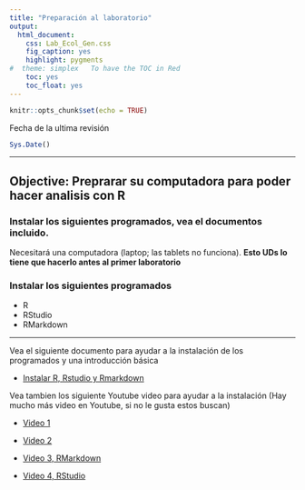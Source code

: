 ```yaml
---
title: "Preparación al laboratorio"
output:
  html_document:
    css: Lab_Ecol_Gen.css
    fig_caption: yes
    highlight: pygments
#  theme: simplex   To have the TOC in Red
    toc: yes
    toc_float: yes
---
```


```r
knitr::opts_chunk$set(echo = TRUE)
```


Fecha de la ultima revisión
```r

Sys.Date()
```

***

## Objective: Preprarar su computadora para poder hacer analisis con R

### Instalar los siguientes programados, vea el documentos incluido.

Necesitará una computadora (laptop; las tablets no funciona).
**Esto UDs lo tiene que hacerlo antes al primer laboratorio**



### Instalar los siguientes programados

 - R
 - RStudio
 - RMarkdown
 
 ***

Vea el siguiente documento para ayudar a la instalación de los programados y una introducción básica

- [Instalar R, Rstudio y Rmarkdown](Documentos/Instalar_R_RStudio.pdf)

Vea tambien los siguiente Youtube video para ayudar a la instalación (Hay mucho más video en Youtube, si no le gusta estos buscan)

- [Video 1](https://www.youtube.com/watch?v=D9Bp11iZssc)

- [Video 2](https://www.youtube.com/watch?v=GI8lmLArDLU)

- [Video 3, RMarkdown](https://www.youtube.com/watch?v=tKUufzpoHDE)

- [Video 4, RStudio](https://youtu.be/pXd54-vucu0)






